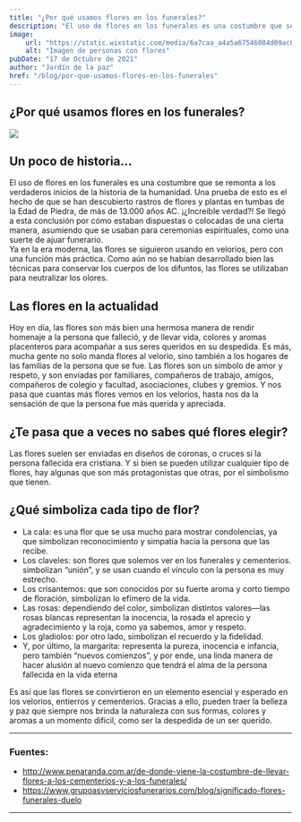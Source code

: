 ```yaml
---
title: "¿Por qué usamos flores en los funerales?"
description: "El uso de flores en los funerales es una costumbre que se remonta a los verdaderos inicios de la historia de la humanidad. Una prueba de esto es el hecho de que se han descubierto rastros de flores y plantas en tumbas de la Edad de Piedra, de más de 13.000 años AC. ¡¿Increíble verdad?!"
image: 
    url: "https://static.wixstatic.com/media/6a7caa_a4a5a67546084d09ac6cdd615a23de38~mv2.jpg/v1/fill/w_681,h_512,fp_0.50_0.50,q_90,enc_auto/6a7caa_a4a5a67546084d09ac6cdd615a23de38~mv2.jpg"
    alt: "Imagen de personas con flores"
pubDate: "17 de Octubre de 2021"
author: "Jardín de la paz"
href: "/blog/por-que-usamos-flores-en-los-funerales"
---
```


<BlogLayout title={frontmatter.title}>
    <section class="w-[70%] min-w-[70%] md:w-[90%] mx-auto mt-10 space-y-7">
        <h1 class="text-4xl font-semibold">¿Por qué usamos flores en los funerales?</h1>
        <img src="https://static.wixstatic.com/media/6a7caa_a4a5a67546084d09ac6cdd615a23de38~mv2.jpg/v1/fill/w_681,h_512,fp_0.50_0.50,q_90,enc_auto/6a7caa_a4a5a67546084d09ac6cdd615a23de38~mv2.jpg" class="w-full object-cover h-[400px] rounded-lg" />
        <h2 class="text-2xl font-medium">Un poco de historia…</h2>
        <p>El uso de flores en los funerales es una costumbre que se remonta a los verdaderos inicios de la historia de la humanidad. Una prueba de esto es el hecho de que se han descubierto rastros de flores y plantas en tumbas de la Edad de Piedra, de más de 13.000 años AC. ¡¿Increíble verdad?! Se llegó a esta conclusión por cómo estaban dispuestas o colocadas de una cierta manera, asumiendo que se usaban para ceremonias espirituales, como una suerte de ajuar funerario. <br/>
        Ya en la era moderna, las flores se siguieron usando en velorios, pero con una función más práctica. Como aún no se habían desarrollado bien las técnicas para conservar los cuerpos de los difuntos, las flores se utilizaban para neutralizar los olores.</p>
        <h2 class="text-2xl font-medium">Las flores en la actualidad</h2>
        <p>Hoy en día, las flores son más bien una hermosa manera de rendir homenaje a la persona que falleció, y de llevar vida, colores y aromas placenteros para acompañar a sus seres queridos en su despedida. Es más, mucha gente no solo manda flores al velorio, sino también a los hogares de las familias de la persona que se fue. Las flores son un símbolo de amor y respeto, y son enviadas por familiares, compañeros de trabajo, amigos, compañeros de colegio y facultad, asociaciones, clubes y gremios. Y nos pasa que cuantas más flores vemos en los velorios, hasta nos da la sensación de que la persona fue más querida y apreciada. </p>
        <h2 class="text-2xl font-medium">¿Te pasa que a veces no sabes qué flores elegir?</h2>
        <p>Las flores suelen ser enviadas en diseños de coronas, o cruces si la persona fallecida era cristiana. Y si bien se pueden utilizar cualquier tipo de flores, hay algunas que son más protagonistas que otras, por el simbolismo que tienen. </p>
        <h2 class="text-2xl font-medium">¿Qué simboliza cada tipo de flor?</h2>
        <ul class="list-disc px-14">
            <li>La cala: es una flor que se usa mucho para mostrar condolencias, ya que simbolizan reconocimiento y simpatía hacia la persona que las recibe. </li>
            <li>Los claveles: son flores que solemos ver en los funerales y cementerios.  simbolizan “unión”, y se usan cuando el vínculo con la persona es muy estrecho. </li>
            <li>Los crisantemos: que son conocidos por su fuerte aroma y corto tiempo de floración, simbolizan lo efímero de la vida. </li>
            <li>Las rosas: dependiendo del color, simbolizan distintos valores—las rosas blancas representan la inocencia, la rosada el aprecio y agradecimiento y la roja, como ya sabemos, amor y respeto.</li>
            <li>Los gladiolos: por otro lado,  simbolizan el recuerdo y la fidelidad. </li>
            <li>Y, por último, la margarita: representa la pureza, inocencia e infancia, pero también “nuevos comienzos”, y por ende, una linda manera de hacer alusión al nuevo comienzo que tendrá el alma de la persona fallecida en la vida eterna</li>
        </ul>
        <p>Es así que las flores se convirtieron en un elemento esencial y esperado en los velorios, entierros y cementerios. Gracias a ello, pueden traer la belleza y paz que siempre nos brinda la naturaleza con sus formas, colores y aromas a un momento difícil, como ser la despedida de un ser querido. </p>
        <hr/>
        <h3 class="text-lg font-medium">Fuentes: </h3>
        <ul class="text-green-500 space-y-3">
            <li>
                <a href="http://www.penaranda.com.ar/de-donde-viene-la-costumbre-de-llevar-flores-a-los-cementerios-y-a-los-funerales/">http://www.penaranda.com.ar/de-donde-viene-la-costumbre-de-llevar-flores-a-los-cementerios-y-a-los-funerales/</a>
            </li>
            <li>
                <a href="https://www.grupoasvserviciosfunerarios.com/blog/significado-flores-funerales-duelo">https://www.grupoasvserviciosfunerarios.com/blog/significado-flores-funerales-duelo</a>
            </li>
        </ul>
        <hr/>
    </section>
</BlogLayout>